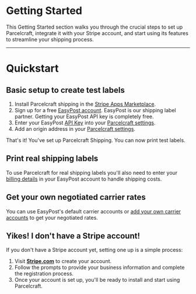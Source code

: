 # Getting Started

This Getting Started section walks you through the crucial steps to set up Parcelcraft, integrate it with your Stripe account, and start using its features to streamline your shipping process. 

----
# Quickstart

## Basic setup to create test labels

1. Install Parcelcraft shipping in the [Stripe Apps Marketplace](https://marketplace.stripe.com/apps/parcelcraft-shipping).
2. Sign up for a free [EasyPost account](https://www.easypost.com/signup?utm_source=Parcelcraft). EasyPost is our shipping label partner.  Getting your EasyPost API key is completely free.
3. Enter your EasyPost [API Key](https://www.easypost.com/account/settings?tab=api-keys&utm_source=Parcelcraft) into your [Parcelcraft settings](https://dashboard.stripe.com/settings/apps/com.productivity.parcelcraft).
3. Add an origin address in your [Parcelcraft settings](https://dashboard.stripe.com/settings/apps/com.productivity.parcelcraft).


That's it! You've set up Parcelcraft Shipping. You can now print test labels.

## Print real shipping labels

To use Parcelcraft for real shipping labels you'll also need to enter your [billing details](https://www.easypost.com/account/settings?tab=billing&utm_source=Parcelcraft) in your EasyPost account to handle shipping costs.

## Get your own negotiated carrier rates

You can use EasyPost's default carrier accounts or [add your own carrier accounts](https://www.easypost.com/account/settings?tab=carriers&utm_source=Parcelcraft) to get your negotiated rates.

## Yikes! I don't have a Stripe account!

If you don't have a Stripe account yet, setting one up is a simple process:

1. Visit [**Stripe.com**](https://dashboard.stripe.com/register) to create your account.
2. Follow the prompts to provide your business information and complete the registration process.
3. Once your account is set up, you'll be ready to install and start using Parcelcraft.

